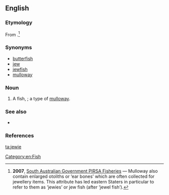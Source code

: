 ==English==

===Etymology===
From {{suffix|jewel|ie|gloss2=diminutive suffix}}.<ref>'''2007''', [http://www.pir.sa.gov.au/fisheries/recreational_fishing/target_species/mulloway South Australian Government PIRSA Fisheries] — Mulloway also contain enlarged otoliths or ‘ear bones’ which are often collected for jewellery items. This attribute has led eastern Staters in particular to refer to them as ‘jewies’ or jew fish (after ‘jewel fish’).</ref>

===Synonyms===
* [[butterfish]]
* [[jew]]
* [[jewfish]]
* [[mulloway]]

===Noun===
{{en-noun}}
# {{Australia}} A fish, {{taxlink|Argyrosomus hololepidotus|species}}; a type of [[mulloway]].

===See also===
* {{specieslite|Argyrosomus hololepidotus}}

===References===
<references /> 

[[Category:en:Fish]]

[[ta:jewie]]